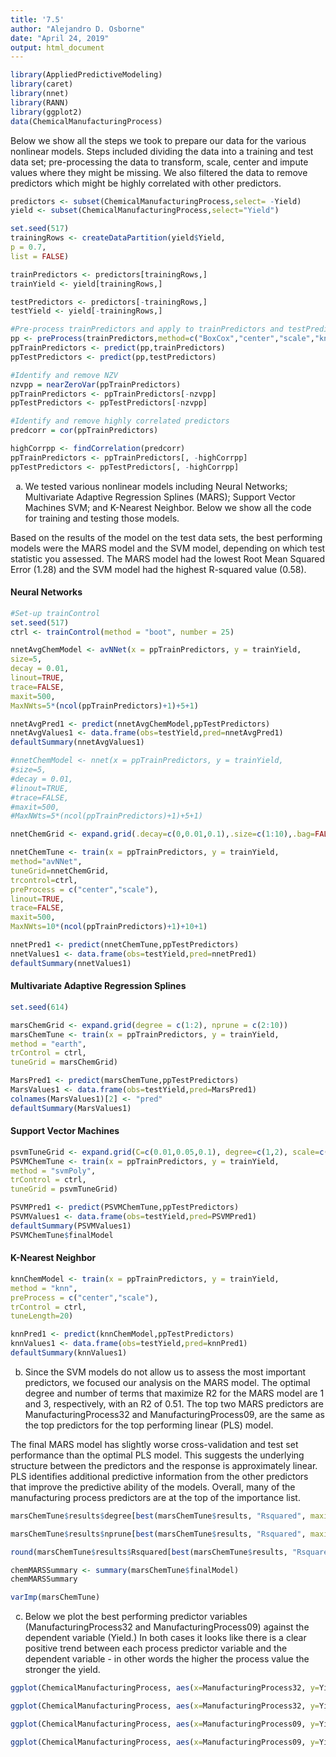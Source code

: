 ---
title: '7.5'
author: "Alejandro D. Osborne"
date: "April 24, 2019"
output: html_document
---
```{r}
library(AppliedPredictiveModeling)
library(caret)
library(nnet)
library(RANN)
library(ggplot2)
data(ChemicalManufacturingProcess)
```

Below we show all the steps we took to prepare our data for the various nonlinear models.  Steps included dividing the data into a training and test data set; pre-processing the data to transform, scale, center and impute values where they might be missing.  We also filtered the data to remove predictors which might be highly correlated with other predictors.  

```{r}
predictors <- subset(ChemicalManufacturingProcess,select= -Yield)
yield <- subset(ChemicalManufacturingProcess,select="Yield")
```

```{r}
set.seed(517)
trainingRows <- createDataPartition(yield$Yield,
p = 0.7,
list = FALSE)
```

```{r}
trainPredictors <- predictors[trainingRows,]
trainYield <- yield[trainingRows,]
```

```{r}
testPredictors <- predictors[-trainingRows,]
testYield <- yield[-trainingRows,]
```

```{r}
#Pre-process trainPredictors and apply to trainPredictors and testPredictors
pp <- preProcess(trainPredictors,method=c("BoxCox","center","scale","knnImpute"))
ppTrainPredictors <- predict(pp,trainPredictors)
ppTestPredictors <- predict(pp,testPredictors)
```

```{r}
#Identify and remove NZV
nzvpp = nearZeroVar(ppTrainPredictors)
ppTrainPredictors <- ppTrainPredictors[-nzvpp]
ppTestPredictors <- ppTestPredictors[-nzvpp]
```

```{r}
#Identify and remove highly correlated predictors
predcorr = cor(ppTrainPredictors)
```

```{r}
highCorrpp <- findCorrelation(predcorr)
ppTrainPredictors <- ppTrainPredictors[, -highCorrpp]
ppTestPredictors <- ppTestPredictors[, -highCorrpp]
```


a) We tested various nonlinear models including Neural Networks; Multivariate Adaptive Regression Splines (MARS); Support Vector Machines SVM; and K-Nearest Neighbor. Below we show all the code for training and testing those models.  

Based on the results of the model on the test data sets, the best performing models were the MARS model and the SVM model, depending on which test statistic you assessed. The MARS model had the lowest Root Mean Squared Error (1.28) and the SVM model had the highest R-squared value (0.58).  

#### Neural Networks  

```{r}
#Set-up trainControl
set.seed(517)
ctrl <- trainControl(method = "boot", number = 25)
```

```{r}
nnetAvgChemModel <- avNNet(x = ppTrainPredictors, y = trainYield,
size=5,
decay = 0.01,
linout=TRUE,
trace=FALSE,
maxit=500,
MaxNWts=5*(ncol(ppTrainPredictors)+1)+5+1)

nnetAvgPred1 <- predict(nnetAvgChemModel,ppTestPredictors)
nnetAvgValues1 <- data.frame(obs=testYield,pred=nnetAvgPred1)
defaultSummary(nnetAvgValues1)

#nnetChemModel <- nnet(x = ppTrainPredictors, y = trainYield,
#size=5,
#decay = 0.01,
#linout=TRUE,
#trace=FALSE,
#maxit=500,
#MaxNWts=5*(ncol(ppTrainPredictors)+1)+5+1)

nnetChemGrid <- expand.grid(.decay=c(0,0.01,0.1),.size=c(1:10),.bag=FALSE)

nnetChemTune <- train(x = ppTrainPredictors, y = trainYield,
method="avNNet",
tuneGrid=nnetChemGrid,
trcontrol=ctrl,
preProcess = c("center","scale"),
linout=TRUE,
trace=FALSE,
maxit=500,
MaxNWts=10*(ncol(ppTrainPredictors)+1)+10+1)

nnetPred1 <- predict(nnetChemTune,ppTestPredictors)
nnetValues1 <- data.frame(obs=testYield,pred=nnetPred1)
defaultSummary(nnetValues1)

```

#### Multivariate Adaptive Regression Splines  

```{r}
set.seed(614)

marsChemGrid <- expand.grid(degree = c(1:2), nprune = c(2:10))
marsChemTune <- train(x = ppTrainPredictors, y = trainYield,
method = "earth",
trControl = ctrl,
tuneGrid = marsChemGrid)

MarsPred1 <- predict(marsChemTune,ppTestPredictors)
MarsValues1 <- data.frame(obs=testYield,pred=MarsPred1)
colnames(MarsValues1)[2] <- "pred"
defaultSummary(MarsValues1)

```

#### Support Vector Machines  

```{r}
psvmTuneGrid <- expand.grid(C=c(0.01,0.05,0.1), degree=c(1,2), scale=c(0.25,0.5,1))
PSVMChemTune <- train(x = ppTrainPredictors, y = trainYield,
method = "svmPoly",
trControl = ctrl,
tuneGrid = psvmTuneGrid)

PSVMPred1 <- predict(PSVMChemTune,ppTestPredictors)
PSVMValues1 <- data.frame(obs=testYield,pred=PSVMPred1)
defaultSummary(PSVMValues1)
PSVMChemTune$finalModel

```

#### K-Nearest Neighbor  

```{r}
knnChemModel <- train(x = ppTrainPredictors, y = trainYield,
method = "knn",
preProcess = c("center","scale"),
trControl = ctrl,
tuneLength=20)

knnPred1 <- predict(knnChemModel,ppTestPredictors)
knnValues1 <- data.frame(obs=testYield,pred=knnPred1)
defaultSummary(knnValues1)

```

(b) Since the SVM models do not allow us to assess the most important predictors, we focused our analysis on the MARS model. The optimal degree and number of terms that maximize R2 for the MARS model are 1 and 3, respectively, with an R2 of 0.51.  The top two MARS predictors are ManufacturingProcess32 and ManufacturingProcess09, are the same as the top predictors for the top performing linear (PLS) model.  

The final MARS model has slightly worse cross-validation and test set performance than the optimal PLS model. This suggests the underlying structure between the predictors and the response is approximately linear.  PLS identifies additional predictive information from the other predictors that improve the predictive ability of the models.  Overall, many of the manufacturing process predictors are at the top of the importance list.  

```{r}
marsChemTune$results$degree[best(marsChemTune$results, "Rsquared", maximize = TRUE)]
```

```{r}
marsChemTune$results$nprune[best(marsChemTune$results, "Rsquared", maximize = TRUE)]
```

```{r}
round(marsChemTune$results$Rsquared[best(marsChemTune$results, "Rsquared", maximize = TRUE)],2)
```

```{r}
chemMARSSummary <- summary(marsChemTune$finalModel)
chemMARSSummary
```

```{r}
varImp(marsChemTune)
```

c) Below we plot the best performing predictor variables (ManufacturingProcess32 and ManufacturingProcess09) against the dependent variable (Yield.) In both cases it looks like there is a clear positive trend between each process predictor variable and the dependent variable - in other words the higher the process value the stronger the yield.  

```{r}

ggplot(ChemicalManufacturingProcess, aes(x=ManufacturingProcess32, y=Yield)) +  geom_point(shape=1) + geom_smooth(se=TRUE)

ggplot(ChemicalManufacturingProcess, aes(x=ManufacturingProcess32, y=Yield)) +  geom_point(shape=1) + geom_smooth(method = lm, se=TRUE)

```
```{r}

ggplot(ChemicalManufacturingProcess, aes(x=ManufacturingProcess09, y=Yield)) +  geom_point(shape=1) + geom_smooth(se=TRUE)

ggplot(ChemicalManufacturingProcess, aes(x=ManufacturingProcess09, y=Yield)) +  geom_point(shape=1) + geom_smooth(method = lm, se=TRUE)

```
